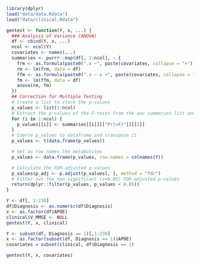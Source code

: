 ```r
library(dplyr)
load("data/data.Rdata")
load("data/clinical.Rdata")
```
```r
gentest <- function(Y, x, ...) {
  ### Analysis of Variance (ANOVA)
  df <- cbind(Y, x, ...)
  ncol <- ncol(Y)
  covariates <- names(...)
  summaries <- purrr::map(df[, 1:ncol], ~ {
    frm <- as.formula(paste0(".x ~", paste(covariates, collapse = "+")))
    rm <- lm(frm, data = df)
    ffm <- as.formula(paste0(".x ~ x +", paste(covariates, collapse = "+")))
    fm <- lm(ffm, data = df)
    anova(rm, fm)
  })
  ## Correction for Multiple Testing
  # Create a list to store the p-values
  p_values <- list(1:ncol)
  # Extract the p-values of the F-tests from the aov summaries list and store them in p_values
  for (i in 1:ncol) {
    p_values[[i]] <- summaries[[i]][["Pr(>F)"]][[2]]
  }
  # Coerce p_values to dataframe and transpose it
  p_values <- t(data.frame(p_values))

  # Set as row names the metabolites
  p_values <- data.frame(p_values, row.names = colnames(Y))

  # Calculate the FDR-adjusted p-values
  p_values$p_adj <- p.adjust(p_values[, ], method = "fdr")
  # Filter out the non-significant (a=0.05) FDR-adjusted p-values
  return(dplyr::filter(p_values, p_values < 0.05))
}
```

```r
Y <- df[, 1:230]
df$Diagnosis <- as.numeric(df$Diagnosis)
x <- as.factor(df$APOE)
clinical$V_MMSE <- NULL
gentest(Y, x, clinical)
```

```r
Y <- subset(df, Diagnosis == 1)[,1:230]
x <- as.factor(subset(df, Diagnosis == 1)$APOE)
covariates = subset(clinical, df$Diagnosis == 1)

gentest(Y, x, covariates)
```